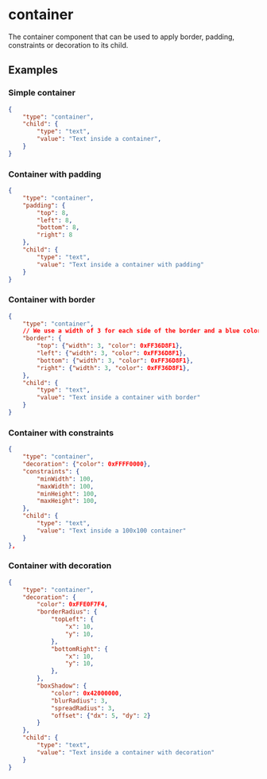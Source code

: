 
# container

The container component that can be used to apply border, padding, constraints or decoration to its child.
 
## Examples

### Simple container

```json
{
    "type": "container",
    "child": {
        "type": "text",
        "value": "Text inside a container",
    }
}
```

### Container with padding

```json
{
    "type": "container",
    "padding": {
        "top": 8, 
        "left": 8, 
        "bottom": 8, 
        "right": 8
    },
    "child": {
        "type": "text", 
        "value": "Text inside a container with padding"
    }
}
```

### Container with border

```json
{
    "type": "container",
    // We use a width of 3 for each side of the border and a blue color
    "border": {
        "top": {"width": 3, "color": 0xFF36D8F1},
        "left": {"width": 3, "color": 0xFF36D8F1},
        "bottom": {"width": 3, "color": 0xFF36D8F1},
        "right": {"width": 3, "color": 0xFF36D8F1},
    },
    "child": {
        "type": "text", 
        "value": "Text inside a container with border"
    }
}
```

### Container with constraints

```json
{
    "type": "container",
    "decoration": {"color": 0xFFFF0000},
    "constraints": {
        "minWidth": 100,
        "maxWidth": 100,
        "minHeight": 100,
        "maxHeight": 100,
    },
    "child": {
        "type": "text", 
        "value": "Text inside a 100x100 container"
    }
},
```

### Container with decoration

```json
{
    "type": "container",
    "decoration": {
        "color": 0xFFE0F7F4,
        "borderRadius": {
            "topLeft": {
                "x": 10,
                "y": 10,
            },
            "bottomRight": {
                "x": 10,
                "y": 10,
            },
        },
        "boxShadow": {
            "color": 0x42000000,
            "blurRadius": 3,
            "spreadRadius": 3,
            "offset": {"dx": 5, "dy": 2}
        }
    },
    "child": {
        "type": "text", 
        "value": "Text inside a container with decoration"
    }
}
```

<PropertyTable schema={containerSchema}/>
